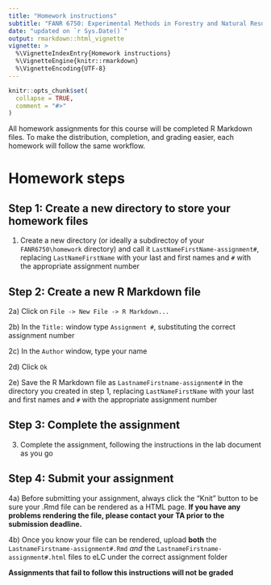 ```yaml
---
title: "Homework instructions"
subtitle: "FANR 6750: Experimental Methods in Forestry and Natural Resources Research"
date: "updated on `r Sys.Date()`"
output: rmarkdown::html_vignette
vignette: >
  %\VignetteIndexEntry{Homework instructions}
  %\VignetteEngine{knitr::rmarkdown}
  %\VignetteEncoding{UTF-8}
---
```


```r
knitr::opts_chunk$set(
  collapse = TRUE,
  comment = "#>"
)
```

All homework assignments for this course will be completed R Markdown files. To make the distribution, completion, and grading easier, each homework will follow the same workflow. 

# Homework steps

## Step 1: Create a new directory to store your homework files

1) Create a new directory (or ideally a subdirectoy of your `FANR6750\homework` directory) and call it `LastNameFirstName-assignment#`, replacing `LastNameFirstName` with your last and first names and `#` with the appropriate assignment number

## Step 2: Create a new R Markdown file

2a) Click on `File -> New File -> R Markdown...`

2b) In the `Title:` window type `Assignment #`, substituting the correct assignment number  

2c) In the `Author` window, type your name  

2d) Click `Ok`

2e) Save the R Markdown file as `LastnameFirstname-assignment#` in the directory you created in step 1, replacing `LastNameFirstName` with your last and first names and `#` with the appropriate assignment number  

## Step 3: Complete the assignment

3) Complete the assignment, following the instructions in the lab document as you go

## Step 4: Submit your assignment

4a) Before submitting your assignment, always click the "Knit" button to be sure your .Rmd file can be rendered as a HTML page. **If you have any problems rendering the file, please contact your TA prior to the submission deadline.**

4b) Once you know your file can be rendered, upload **both** the `LastnameFirstname-assignment#.Rmd` *and* the `LastnameFirstname-assignment#.html` files to eLC under the correct assignment folder

**Assignments that fail to follow this instructions will not be graded**
